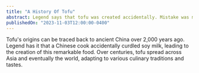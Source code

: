 ```yaml
---
title: "A History Of Tofu"
abstract: Legend says that tofu was created accidentally. Mistake was madee by a cook
publishedOn: "2023-11-03T12:00:00-0400"
---
```


Tofu's origins can be traced back to ancient China over 2,000 years ago. Legend has it that a Chinese cook accidentally curdled soy milk, leading to the creation of this remarkable food. Over centuries, tofu spread across Asia and eventually the world, adapting to various culinary traditions and tastes.

